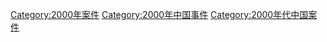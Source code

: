 [[Category:2000年案件|Category:2000年案件]]
[[Category:2000年中国事件|Category:2000年中国事件]]
[[Category:2000年代中国案件|Category:2000年代中国案件]]